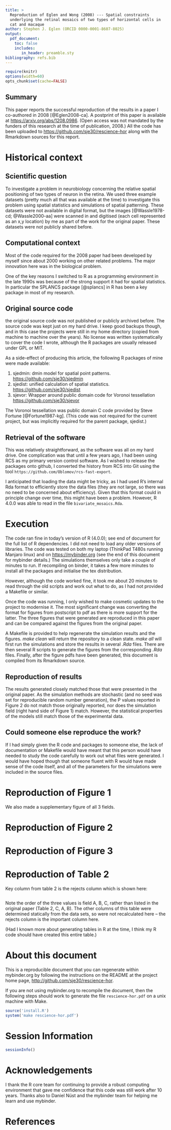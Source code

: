 ```yaml
---
title: >
  Reproduction of Eglen and Wong (2008) --- Spatial constraints
  underlying the retinal mosaics of two types of horizontal cells in
  cat and macaque
author: Stephen J. Eglen (ORCID 0000-0001-8607-8025)
output:
  pdf_document:
    toc: false
    includes:
       in_header: preamble.sty
bibliography: refs.bib
---
```


```r
require(knitr)
options(width=60)
opts_chunk$set(cache=FALSE)
```

## Summary

This paper reports the successful reproduction of the results in a
paper I co-authored in 2008 [@Eglen2008-ca].  A postprint of this
paper is available at <https://arxiv.org/abs/1208.0986>.  (Open access
was not mandated by the funders of this research at the time of
publication, 2008.)  All the code has been uploaded to
<https://github.com/sje30/rescience-hor> along with the Rmarkdown
sources for this report.


<!-- <https://github.com/ReScience/ten-years/blob/master/author-guidelines.md> -->

# Historical context

## Scientific question

To investigate a problem in neurobiology concerning the relative
spatial positioning of two types of neuron in the retina.  We used
three example datasets (pretty much all that was available at the
time) to investigate this problem using spatial statistics and
simulations of spatial patterning.  These datasets were not available
in digital format, but the images [@Wassle1978-cd; @Wassle2000-aa]
were scanned in and digitised (each cell represented as an x,y
location) by me as part of the work for the original paper.  These
datasets were not publicly shared before.


## Computational context

Most of the code required for the 2008 paper had been developed by
myself since about 2000 working on other related problems.  The major
innovation here was in the biological problem.

One of the key reasons I switched to R as a programming environment in
the late 1990s was because of the strong support it had for spatial
statistics.  In particular the SPLANCS package [@splancs] in R has
been a key package in most of my research.

## Original source code

the original source code was not published or publicly archived
before.  The source code was kept just on my hard drive.  I keep good
backups though, and in this case the projects were still in my home
directory (copied from machine to machine over the years).  No license
was written systematically to cover the code I wrote, although the R
packages are usually released under GPL or MIT.

As a side-effect of producing this article, the following R packages
of mine were made available:

1. sjedmin:  dmin model for spatial point patterns.
   <https://github.com/sje30/sjedmin>
2. sjedist: unified calculation of spatial statistics.
   <https://github.com/sje30/sjedist>
3. sjevor: Wrapper around public domain code for Voronoi tessellation
   <https://github.com/sje30/sjevor>
   
The Voronoi tessellation was public domain C code provided by Steve
Fortune [@Fortune1987-kg].  (This code was not required for the current
project, but was implicitly required for the parent package, sjedist.)

## Retrieval of the software

This was relatively straightforward, as the software was all on my
hard drive.  One complication was that until a few years ago, I had
been using RCS as my primary version control software.  As I wished to
release the packages onto github, I converted the history from RCS into
Git using the tool `https://github.com/Oblomov/rcs-fast-export`.


I anticipated that loading the data might be tricky, as I had used
R's internal Rda format to efficiently store the data files (they are
not large, so there was no need to be concerned about efficiency).
Given that this format could in principle change over time, this might
have been a problem.  However, R 4.0.0 was able to read in the file
`bivariate_mosaics.Rda`.

# Execution

The code ran fine in today's version of R (4.0.0); see end of document
for the full list of R dependencies.  I did not need to load any
older versions of libraries.  The code was tested on both my laptop
(ThinkPad T480s running Manjaro linux) and on <https://mybinder.org> (see the
end of this document for mybinder details.)   The simulations
themselves only take a couple of minutes to run.  If recompiling on
binder, it takes a few more minutes to install all the packages and
initialise the tex distribution.

However, although the code worked fine, it took me about 20 minutes to
read through the old scripts and work out what to do, as I had not
provided a Makefile or similar.

Once the code was running, I only wished to make cosmetic updates to
the project to modernise it.  The most significant change was
converting the  format for figures from postscript to pdf as there is
more support for the latter.  The three figures that were generated
are reproduced in this paper and can be compared against the figures
from the original paper.

A Makefile is provided to help regenerate the simulation results and
the figures.  *make clean* will return the repository to a clean
state.  *make all* will first run the simulations and store the
results in several *.Rda* files.  There are then several R scripts to
generate the figures from the corresponding *.Rda* files.  Finally,
after the figure pdfs have been generated, this document is compiled
from its Rmarkdown source.

## Reproduction of results

The results generated closely matched those that were presented in the
original paper.  As the simulation methods are stochastic (and no seed
was set for reproducible random number generation), the P values
reported in Figure 2 do not match those originally reported, nor does
the simulation field (right hand side of Figure 1) match.  However,
the statistical properties of the models still match those of the
experimental data.

## Could someone else reproduce the work?

If I had simply given the R code and packages to someone else, the
lack of documentation or Makefile would have meant that this person
would have needed to study the code carefully to work out what files
were generated.  I would have hoped though that someone fluent with R
would have made sense of the code itself, and all of the parameters
for the simulations were included in the source files.


# Reproduction of Figure 1

\includegraphics{hor_fieldA_col.pdf}

We also made a supplementary figure of all 3 fields.

# Reproduction of Figure 2

\includegraphics{eglen_fig2_col.pdf}

# Reproduction of Figure 3

\includegraphics{eglen_fig3_col.pdf}


# Reproduction of Table 2

Key column from table 2 is the rejects column which is shown here:

```bash
```

Note the order of the three values is field A, B, C, rather than
listed in the original paper (Table 2, C, A, B).  The other columns of
this table were determined statically from the data sets, so were not
recalculated here -- the rejects column is the important column here.

(Had I known more about generating tables in R at the time, I think
my R code should have created this entire table.)

# About this document

This is a reproducible document that you can regenerate within
mybinder.org by following the instructions on the README at the
project home page, <http://github.com/sje30/rescience-hor>.

If you are not using mybinder.org to recompile the document, then the
following steps should work to generate the file `rescience-hor.pdf`
on a unix machine with Make.

```r
source('install.R')
system('make rescience-hor.pdf')
```


\clearpage
# Session Information

```r
sessionInfo()
```

# Acknowledgements

I thank the R core team for continuing to provide a robust computing
environment that gave me confidence that this code was still work
after 10 years.  Thanks also to Daniel Nüst and the mybinder team for
helping me learn and use mybinder.


\clearpage
# References

